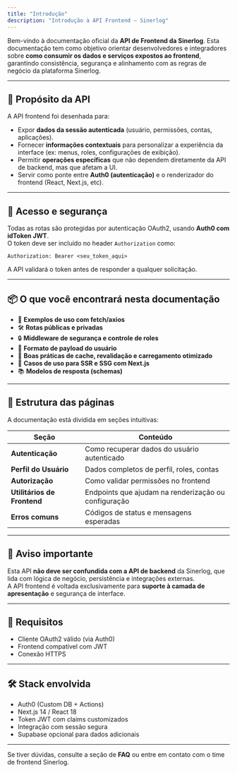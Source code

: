 ```yaml
---
title: "Introdução"
description: "Introdução à API Frontend – Sinerlog"
---
```


Bem-vindo à documentação oficial da **API de Frontend da Sinerlog**. Esta documentação tem como objetivo orientar desenvolvedores e integradores sobre **como consumir os dados e serviços expostos ao frontend**, garantindo consistência, segurança e alinhamento com as regras de negócio da plataforma Sinerlog.

---

## 🎯  Propósito da API

A API frontend foi desenhada para:

- Expor **dados da sessão autenticada** (usuário, permissões, contas, aplicações).
- Fornecer **informações contextuais** para personalizar a experiência da interface (ex: menus, roles, configurações de exibição).
- Permitir **operações específicas** que não dependem diretamente da API de backend, mas que afetam a UI.
- Servir como ponte entre **Auth0 (autenticação)** e o renderizador do frontend (React, Next.js, etc).

---

## 🔐 Acesso e segurança

Todas as rotas são protegidas por autenticação OAuth2, usando **Auth0 com idToken JWT**.\
O token deve ser incluído no header `Authorization` como:

```
Authorization: Bearer <seu_token_aqui>
```

A API validará o token antes de responder a qualquer solicitação.

---

## 📦 O que você encontrará nesta documentação

- 📘 **Exemplos de uso com fetch/axios**
- 🛠️ **Rotas públicas e privadas**
- 🔒 **Middleware de segurança e controle de roles**
- 👤 **Formato de payload do usuário**
- 🧠 **Boas práticas de cache, revalidação e carregamento otimizado**
- 🧪 **Casos de uso para SSR e SSG com Next.js**
- 📚 **Modelos de resposta (schemas)**

---

## 🧭 Estrutura das páginas

A documentação está dividida em seções intuitivas:

| Seção                       | Conteúdo                                             |
| --------------------------- | ---------------------------------------------------- |
| **Autenticação**            | Como recuperar dados do usuário autenticado          |
| **Perfil do Usuário**       | Dados completos de perfil, roles, contas             |
| **Autorização**             | Como validar permissões no frontend                  |
| **Utilitários de Frontend** | Endpoints que ajudam na renderização ou configuração |
| **Erros comuns**            | Códigos de status e mensagens esperadas              |

---

## 🚧 Aviso importante

Esta API **não deve ser confundida com a API de backend** da Sinerlog, que lida com lógica de negócio, persistência e integrações externas.\
A API frontend é voltada exclusivamente para **suporte à camada de apresentação** e segurança de interface.

---

## 🧱 Requisitos

- Cliente OAuth2 válido (via Auth0)
- Frontend compatível com JWT
- Conexão HTTPS

---

## 🛠️ Stack envolvida

- Auth0 (Custom DB \+ Actions)
- Next.js 14 / React 18
- Token JWT com claims customizados
- Integração com sessão segura
- Supabase opcional para dados adicionais

---

Se tiver dúvidas, consulte a seção de **FAQ** ou entre em contato com o time de frontend Sinerlog.
